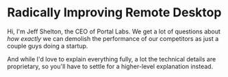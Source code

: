 # Radically Improving Remote Desktop

Hi, I'm Jeff Shelton, the CEO of Portal Labs. We get a lot of questions about
_how exactly_ we can demolish the performance of our competitors as just a
couple guys doing a startup.

And while I'd love to explain everything fully, a lot the technical details are
proprietary, so you'll have to settle for a higher-level explanation instead.
